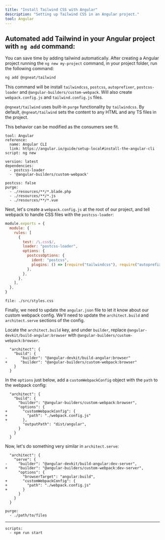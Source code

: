 ```yaml
---
title: "Install Tailwind CSS with Angular"
description: "Setting up Tailwind CSS in an Angular project."
tool: Angular
---
```


<!--
#####
Launch day test: Angular works with the normal tailwindcss package 🎉
#####
-->

## Automated add Tailwind in your Angular project with `ng add` command:

You can save time by adding tailwind automatically. After creating a Angular project running the `ng new my-project` command, in your project folder, run the following command:

```bash
ng add @ngneat/tailwind
```

This command will be install `tailwindcss`, `postcss`, `autoprefixer`, `postcss-loader` and `@angular-builders/custom-webpack`. Will also create `webpack.config.js` and `tailwind.config.js` files.

`@ngneat/tailwind` uses built-in `purge` functionality by `tailwindcss`. By default, `@ngneat/tailwind` sets the content to any HTML and any TS files in the project.

This behavior can be modified as the consumers see fit.


```preval installation
tool: Angular 
reference:
  name: Angular CLI
  link: https://angular.io/guide/setup-local#install-the-angular-cli
script: ng new 
```

```preval setup
version: latest 
dependencies:
  - postcss-loader
  - '@angular-builders/custom-webpack'
```


```preval configuration
postcss: false
purge: 
  - ./resources/**/*.blade.php
  - ./resources/**/*.js
  - ./resources/**/*.vue
```

Next, let's create a `webpack.config.js` at the root of our project, and tell webpack to handle CSS files with the `postcss-loader`:

```js
module.exports = {
  module: {
    rules: [
      {
        test: /\.css$/,
        loader: "postcss-loader",
        options: {
          postcssOptions: {
            ident: "postcss",
            plugins: () => [require("tailwindcss"), require("autoprefixer")],
          },
        },
      },
    ],
  },
}
```

```preval include
file: ./src/styles.css
```

Finally, we need to update the `angular.json` file to let it know about our custom webpack config. We'll need to update the `architect.build` and `architect.serve` sections of the config.

Locate the `architect.build` key, and under `builder`, replace `@angular-devkit/build-angular:browser` with `@angular-builders/custom-webpack:browser`.

```diff-json
  "architect": {
    "build": {
-      "builder": "@angular-devkit/build-angular:browser"
+      "builder": "@angular-builders/custom-webpack:browser"
    }
  }
```

In the `options` just below, add a `customWebpackConfig` object with the `path` to the webpack config:

```diff-json
  "architect": {
    "build": {
      "builder": "@angular-builders/custom-webpack:browser",
      "options": {
+       "customWebpackConfig": {
+         "path": "./webpack.config.js"
+       },
        "outputPath": "dist/angular",
      }
    }
  }
```

Now, let's do something very similar in `architect.serve`:

```diff-json
  "architect": {
    "serve": {
-     "builder": "@angular-devkit/build-angular:dev-server",
+     "builder": "@angular-builders/custom-webpack:dev-server",
      "options": {
        "browserTarget": "angular:build",
+       "customWebpackConfig": {
+         "path": "./webpack.config.js"
+       }
      }
    }
  }
```

```preval configuration
purge: 
  - ./path/to/files 
```

---

```preval finish
scripts:
  - npm run start
```